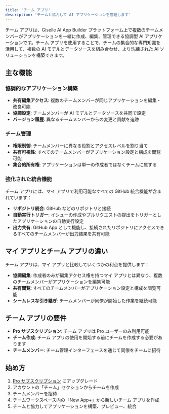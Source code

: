 ```yaml
---
title: 'チーム アプリ'
description: 'チームと協力して AI アプリケーションを管理します'
---
```


チーム アプリは、Giselle AI App Builder プラットフォーム上で複数のチームメンバーがアプリケーションを一緒に作成、編集、管理できる協調型 AI アプリケーションです。チーム アプリを使用することで、チームの集合的な専門知識を活用して、複数の AI モデルとデータソースを組み合わせ、より洗練された AI ソリューションを構築できます。

## 主な機能

### 協調的なアプリケーション構築

- **共有編集アクセス**: 複数のチームメンバーが同じアプリケーションを編集・改良可能
- **協調設定**: チームメンバーが AI モデルとデータソースを共同で設定
- **バージョン履歴**: 異なるチームメンバーからの変更と貢献を追跡

### チーム管理

- **権限制御**: チームメンバーに異なる役割とアクセスレベルを割り当て
- **共有可視性**: すべてのチームメンバーがアプリケーション設定と構成を閲覧可能
- **集合的所有権**: アプリケーションは単一の作成者ではなくチームに属する

### 強化された統合機能

チーム アプリには、マイ アプリで利用可能なすべての GitHub 統合機能が含まれています：

- **リポジトリ統合**: GitHub などのリポジトリと接続
- **自動実行トリガー**: イシューの作成やプルリクエストの提出をトリガーとしたアプリケーションの自動実行設定
- **出力共有**: GitHub App として機能し、接続されたリポジトリにアクセスできるすべてのチームメンバーが出力結果を共有可能

## マイ アプリとチーム アプリの違い

チーム アプリは、マイ アプリと比較していくつかの利点を提供します：

- **協調編集**: 作成者のみが編集アクセス権を持つマイ アプリとは異なり、複数のチームメンバーがアプリケーションを編集可能
- **共有閲覧**: すべてのチームメンバーがアプリケーション設定と構成を閲覧可能
- **シームレスな引き継ぎ**: チームメンバーが同僚が開始した作業を継続可能

## チーム アプリの要件

- **Pro サブスクリプション**: チーム アプリは Pro ユーザーのみ利用可能
- **チーム作成**: チーム アプリの使用を開始する前にチームを作成する必要があります
- **チームメンバー**: チーム管理インターフェースを通じて同僚をチームに招待

## 始め方

1. [Pro サブスクリプション](https://studio.giselles.ai/pricing) にアップグレード
2. アカウントの「チーム」セクションからチームを作成
3. チームメンバーを招待
4. チームワークスペース内の「New App+」から新しいチーム アプリを作成
5. チームと協力してアプリケーションを構築、プレビュー、統合
